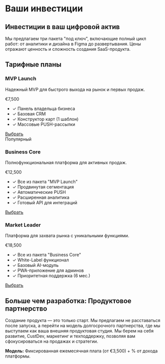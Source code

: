 # Ваши инвестиции

## Инвестиции в ваш цифровой актив

Мы предлагаем три пакета "под ключ", включающие полный цикл работ: от аналитики и дизайна в Figma до развертывания. Цены отражают ценность и сложность создания SaaS-продукта.

## Тарифные планы

<div className="grid grid-cols-1 md:grid-cols-2 lg:grid-cols-3 gap-6 mb-8">
  <div className="bg-card border border-border rounded-lg p-6 flex flex-col h-full">
    <h3 className="text-2xl font-bold mb-2">MVP Launch</h3>
    <p className="text-muted-foreground mb-4">Надежный MVP для быстрого выхода на рынок и первых продаж.</p>
    <div className="text-4xl font-bold mb-6">€7,500</div>
    <ul className="space-y-3 mb-8 flex-1">
      <li className="flex items-start gap-2">
        <span className="text-primary">✓</span>
        <span className="text-sm">Панель владельца бизнеса</span>
      </li>
      <li className="flex items-start gap-2">
        <span className="text-primary">✓</span>
        <span className="text-sm">Базовая CRM</span>
      </li>
      <li className="flex items-start gap-2">
        <span className="text-primary">✓</span>
        <span className="text-sm">Конструктор карт (1 шаблон)</span>
      </li>
      <li className="flex items-start gap-2">
        <span className="text-primary">✓</span>
        <span className="text-sm">Массовые PUSH-рассылки</span>
      </li>
    </ul>
    <a href="https://t.me/Loc_Carnal?text=Здравствуйте!%20Меня%20заинтересовала%20ваша%20платформа%20лояльности%20'Дюжина'.%20Хотел%20бы%20обсудить%20детали%20по%20тарифу%20MVP%20Launch" 
       target="_blank" 
       rel="noopener noreferrer"
       className="w-full bg-primary text-primary-foreground px-4 py-2 rounded-md text-center hover:bg-primary/90 transition-colors">
      Выбрать
    </a>
  </div>

  <div className="bg-card border-2 border-primary rounded-lg p-6 flex flex-col h-full relative scale-105 shadow-lg">
    <div className="absolute -top-3 left-1/2 transform -translate-x-1/2">
      <span className="bg-primary text-primary-foreground px-3 py-1 rounded-full text-sm font-medium">
        Популярный
      </span>
    </div>
    <h3 className="text-2xl font-bold mb-2">Business Core</h3>
    <p className="text-muted-foreground mb-4">Полнофункциональная платформа для активных продаж.</p>
    <div className="text-4xl font-bold mb-6">€12,500</div>
    <ul className="space-y-3 mb-8 flex-1">
      <li className="flex items-start gap-2">
        <span className="text-primary">✓</span>
        <span className="text-sm">Все из пакета "MVP Launch"</span>
      </li>
      <li className="flex items-start gap-2">
        <span className="text-primary">✓</span>
        <span className="text-sm">Продвинутая сегментация</span>
      </li>
      <li className="flex items-start gap-2">
        <span className="text-primary">✓</span>
        <span className="text-sm">Автоматические PUSH</span>
      </li>
      <li className="flex items-start gap-2">
        <span className="text-primary">✓</span>
        <span className="text-sm">Расширенная аналитика</span>
      </li>
      <li className="flex items-start gap-2">
        <span className="text-primary">✓</span>
        <span className="text-sm">Готовый API для интеграций</span>
      </li>
    </ul>
    <a href="https://t.me/Loc_Carnal?text=Здравствуйте!%20Меня%20заинтересовала%20ваша%20платформа%20лояльности%20'Дюжина'.%20Хотел%20бы%20обсудить%20детали%20по%20тарифу%20Business%20Core" 
       target="_blank" 
       rel="noopener noreferrer"
       className="w-full bg-primary text-primary-foreground px-4 py-2 rounded-md text-center hover:bg-primary/90 transition-colors">
      Выбрать
    </a>
  </div>

  <div className="bg-card border border-border rounded-lg p-6 flex flex-col h-full">
    <h3 className="text-2xl font-bold mb-2">Market Leader</h3>
    <p className="text-muted-foreground mb-4">Платформа для захвата рынка с уникальными функциями.</p>
    <div className="text-4xl font-bold mb-6">€18,500</div>
    <ul className="space-y-3 mb-8 flex-1">
      <li className="flex items-start gap-2">
        <span className="text-primary">✓</span>
        <span className="text-sm">Все из пакета "Business Core"</span>
      </li>
      <li className="flex items-start gap-2">
        <span className="text-primary">✓</span>
        <span className="text-sm">White-Label функционал</span>
      </li>
      <li className="flex items-start gap-2">
        <span className="text-primary">✓</span>
        <span className="text-sm">Базовый AI-модуль</span>
      </li>
      <li className="flex items-start gap-2">
        <span className="text-primary">✓</span>
        <span className="text-sm">PWA-приложение для админов</span>
      </li>
      <li className="flex items-start gap-2">
        <span className="text-primary">✓</span>
        <span className="text-sm">Приоритетная поддержка (6 мес.)</span>
      </li>
    </ul>
    <a href="https://t.me/Loc_Carnal?text=Здравствуйте!%20Меня%20заинтересовала%20ваша%20платформа%20лояльности%20'Дюжина'.%20Хотел%20бы%20обсудить%20детали%20по%20тарифу%20Market%20Leader" 
       target="_blank" 
       rel="noopener noreferrer"
       className="w-full border border-border bg-background text-foreground px-4 py-2 rounded-md text-center hover:bg-accent transition-colors">
      Выбрать
    </a>
  </div>
</div>

## Больше чем разработка: Продуктовое партнерство

Создание продукта — это только старт. Мы предлагаем не расставаться после запуска, а перейти на модель долгосрочного партнерства, где мы выступаем как ваша внешняя продуктовая студия. Мы берем на себя развитие, CustDev, маркетинг и техподдержку, позволяя вам сфокусироваться на продажах и стратегии.

**Модель:** Фиксированная ежемесячная плата (от €3,500) + % от дохода платформы.

